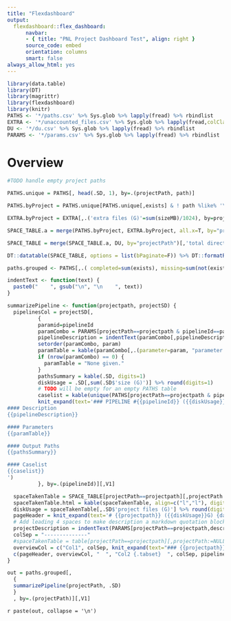 ```yaml
---
title: "Flexdashboard"
output:
  flexdashboard::flex_dashboard:
      navbar:
      - { title: "PNL Project Dashboard Test", align: right }
      source_code: embed
      orientation: columns
      smart: false
always_allow_html: yes
---
```



```r
library(data.table)
library(DT)
library(magrittr)
library(flexdashboard)
library(knitr)
PATHS <- '*/paths.csv' %>% Sys.glob %>% lapply(fread) %>% rbindlist
EXTRA <- '*/unaccounted_files.csv' %>% Sys.glob %>% lapply(fread,colClasses = c('character', 'character', 'double')) %>% rbindlist
DU <- '*/du.csv' %>% Sys.glob %>% lapply(fread) %>% rbindlist
PARAMS <- '*/params.csv' %>% Sys.glob %>% lapply(fread) %>% rbindlist
```

Overview
=====================================

```r
#TODO handle empty project paths

PATHS.unique = PATHS[, head(.SD, 1), by=.(projectPath, path)]

PATHS.byProject = PATHS.unique[PATHS.unique[,exists] & ! path %like% '\\.\\./.*', .('project files (G)'=sum(sizeMB)/1024),by=projectPath]

EXTRA.byProject = EXTRA[,.('extra files (G)'=sum(sizeMB)/1024), by=projectPath]

SPACE_TABLE.a = merge(PATHS.byProject, EXTRA.byProject, all.x=T, by="projectPath")

SPACE_TABLE = merge(SPACE_TABLE.a, DU, by="projectPath")[,'total directory size (G)':=diskUsageG][,diskUsageG:=NULL]

DT::datatable(SPACE_TABLE, options = list(bPaginate=F)) %>% DT::formatRound(c('project files (G)', 'extra files (G)', 'total directory size (G)'), 2)
```


```r
paths.grouped <- PATHS[,.( completed=sum(exists), missing=sum(not(exists)), total=.N, 'size (G)'=sum(sizeMB, na.rm=T)/1024, examplePath=head(path,n=1)), by=.(projectPath, pathKey, pipelineId)]

indentText <- function(text) {
  paste0("    ", gsub("\n", "\n    ", text))
}

summarizePipeline <- function(projectpath, projectSD) {
  pipelinesCol = projectSD[,
          {
          paramid=pipelineId
          paramCombo = PARAMS[projectPath==projectpath & pipelineId==paramid,]
          pipelineDescription = indentText(paramCombo[,pipelineDescription][1])
          setorder(paramCombo, param)
          paramTable = kable(paramCombo[,.(parameter=param, "parameter value"=paramValue)])
          if (nrow(paramCombo) == 0) {
            paramTable = "None given."
          }
          pathsSummary = kable(.SD, digits=1)
          diskUsage = .SD[,sum(.SD$'size (G)')] %>% round(digits=1)
          # TODO will be empty for an empty PATHS table
          caselist = kable(unique(PATHS[projectPath==projectpath & pipelineId==paramid,caseid]))
          knit_expand(text='### PIPELINE #{{pipelineId}} ({{diskUsage}}G)
#### Description
{{pipelineDescription}}

#### Parameters
{{paramTable}}

#### Output Paths
{{pathsSummary}}

#### Caselist
{{caselist}}
')
          }, by=.(pipelineId)][,V1]

  spaceTakenTable = SPACE_TABLE[projectPath==projectpath][,projectPath:=NULL]
  spaceTakenTable.html = kable(spaceTakenTable, align=c("l","l"), digits=1)
  diskUsage = spaceTakenTable[,.SD$'project files (G)'] %>% round(digits=1)
  pageHeader = knit_expand(text='# {{projectpath}} ({{diskUsage}}G) {data-navmenu="Projects"}')
  # Add leading 4 spaces to make description a markdown quotation block, hence preserving its formatting
  projectDescription = indentText(PARAMS[projectPath==projectpath,description][1])
  colSep = "--------------"
  #spaceTakenTable = table[projectPath==projectpath][,projectPath:=NULL] %>% DT::formatRound(c('project files (G)', 'extra files (G)'), 1)
  overviewCol = c("Col1", colSep, knit_expand(text="### {{projectpath}}"), "", "#### Description", projectDescription, "#### Disk space", spaceTakenTable.html)
  c(pageHeader, overviewCol, "  ", "Col2 {.tabset}  ", colSep, pipelinesCol)
}

out = paths.grouped[,
  {
  summarizePipeline(projectPath, .SD)
  }
  , by=.(projectPath)][,V1]

```

`r paste(out, collapse = '\n')`
